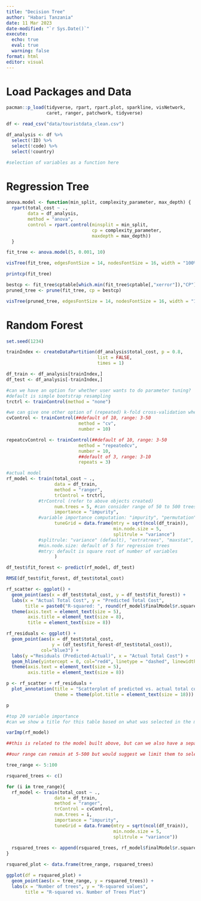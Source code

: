 ```yaml
---
title: "Decision Tree"
author: "Habari Tanzania"
date: 11 Mar 2023
date-modified: "`r Sys.Date()`"
execute: 
  echo: true
  eval: true
  warning: false
format: html
editor: visual
---
```


# Load Packages and Data

```r
pacman::p_load(tidyverse, rpart, rpart.plot, sparkline, visNetwork, 
               caret, ranger, patchwork, tidyverse)
```

```r
df <- read_csv("data/touristdata_clean.csv")

df_analysis <- df %>% 
  select(!ID) %>% 
  select(!code) %>% 
  select(!country)

#selection of variables as a function here
```

# Regression Tree

```r
anova.model <- function(min_split, complexity_parameter, max_depth) {
  rpart(total_cost ~ ., 
        data = df_analysis, 
        method = "anova", 
        control = rpart.control(minsplit = min_split, 
                                cp = complexity_parameter, 
                                maxdepth = max_depth))
  }

fit_tree <- anova.model(5, 0.001, 10)
```

```r
visTree(fit_tree, edgesFontSize = 14, nodesFontSize = 16, width = "100%")

```

```r
printcp(fit_tree)
```

```r
bestcp <- fit_tree$cptable[which.min(fit_tree$cptable[,"xerror"]),"CP"]
pruned_tree <- prune(fit_tree, cp = bestcp)

visTree(pruned_tree, edgesFontSize = 14, nodesFontSize = 16, width = "100%")
```

# Random Forest

```r
set.seed(1234)

trainIndex <- createDataPartition(df_analysis$total_cost, p = 0.8, 
                                  list = FALSE, 
                                  times = 1)

df_train <- df_analysis[trainIndex,]
df_test <- df_analysis[-trainIndex,]
```

```r
#can we have an option for whether user wants to do parameter tuning?
#default is simple bootstrap resampling
trctrl <- trainControl(method = "none")

#we can give one other option of (repeated) k-fold cross-validation where they can decide on the k and number of repeats
cvControl <- trainControl(##default of 10, range: 3-50
                           method = "cv",
                           number = 10)

repeatcvControl <- trainControl(##default of 10, range: 3-50
                           method = "repeatedcv",
                           number = 10,
                           ##default of 3, range: 3-10
                           repeats = 3)

#actual model
rf_model <- train(total_cost ~ ., 
                  data = df_train,
                  method = "ranger", 
                  trControl = trctrl, 
            #trControl (refer to above objects created)
                  num.trees = 5, #can consider range of 50 to 500 trees
                  importance = "impurity", 
            #variable importance computation: "impurity", "permutation"
                  tuneGrid = data.frame(mtry = sqrt(ncol(df_train)),
                                        min.node.size = 5,
                                        splitrule = "variance") 
            #splitrule: "variance" (default), "extratrees", "maxstat", "beta"
            #min.node.size: default of 5 for regression trees
            #mtry: default is square root of number of variables
                  ) 
```


```r
df_test$fit_forest <- predict(rf_model, df_test)
```

```r
RMSE(df_test$fit_forest, df_test$total_cost)
```

```r

rf_scatter <- ggplot() + 
  geom_point(aes(x = df_test$total_cost, y = df_test$fit_forest)) +
  labs(x = "Actual Total Cost", y = "Predicted Total Cost",
       title = paste0("R-squared: ", round(rf_model$finalModel$r.squared, digits=2))) + 
  theme(axis.text = element_text(size = 5),
        axis.title = element_text(size = 8),
        title = element_text(size = 8))

rf_residuals <- ggplot() + 
  geom_point(aes(x = df_test$total_cost, 
                 y = (df_test$fit_forest-df_test$total_cost)),
             col="blue3") +
  labs(y ="Residuals (Predicted-Actual)", x = "Actual Total Cost") + 
  geom_hline(yintercept = 0, col="red4", linetype = "dashed", linewidth = 0.5) + 
  theme(axis.text = element_text(size = 5),
        axis.title = element_text(size = 8))

p <- rf_scatter + rf_residuals + 
  plot_annotation(title = "Scatterplot of predicted vs. actual total cost", 
                  theme = theme(plot.title = element_text(size = 18)))

p
```

```r
#top 20 variable importance
#can we show a title for this table based on what was selected in the model i.e. impurity vs permutation

varImp(rf_model)
```

```r
##this is related to the model built above, but can we also have a separate tab where model takes in the other parameters set above, but here we allow for a range of the number of trees. This will allow us to plot the R-squared value vs the number of trees. 

##our range can remain at 5-500 but would suggest we limit them to select no more than 100 numbers at one go e.g. 5-105 otherwise it will take very long to run depending on which trControl we choose to use

tree_range <- 5:100

rsquared_trees <- c()

for (i in tree_range){
  rf_model <- train(total_cost ~ ., 
                  data = df_train,
                  method = "ranger", 
                  trControl = cvControl, 
                  num.trees = i,
                  importance = "impurity", 
                  tuneGrid = data.frame(mtry = sqrt(ncol(df_train)),
                                        min.node.size = 5,
                                        splitrule = "variance"))
  
  rsquared_trees <- append(rsquared_trees, rf_model$finalModel$r.squared)
}

rsquared_plot <- data.frame(tree_range, rsquared_trees)

ggplot(df = rsquared_plot) + 
  geom_point(aes(x = tree_range, y = rsquared_trees)) + 
  labs(x = "Number of trees", y = "R-squared values", 
       title = "R-squared vs. Number of Trees Plot")
```
